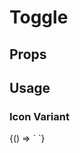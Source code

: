
# Toggle
<Meta
  title='Toggle Group Button'
  component='fw-toggle-group-button'
   />

## Props

<Props of="fw-toggle-group-button"/>

## Usage

### Icon Variant
<Preview>
<Story 
    name='Icon Variant'
>{() => 
   `<fw-label value="Icon button"></fw-label>
  <fw-toggle-group-button value="aa" type="icon">
    <fw-icon slot="toggle-icon" size="16" name="phone" />
  </fw-toggle-group-button>
  <fw-toggle-group-button value="dd" type="icon">
    <fw-icon slot="toggle-icon" size="16" name="delete" />
  </fw-toggle-group-button>`}
</Story>
</Preview>
